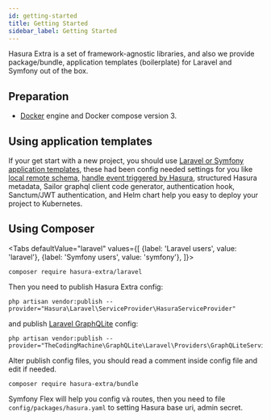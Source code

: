 ```yaml
---
id: getting-started
title: Getting Started
sidebar_label: Getting Started
---
```



Hasura Extra is a set of framework-agnostic libraries, and also we provide package/bundle, application templates (boilerplate) for Laravel and Symfony out of the box.

## Preparation

+ [Docker](https://www.docker.com/) engine and Docker compose version 3.

## Using application templates

If your get start with a new project, you should use [Laravel or Symfony application templates](./02-application-templates.md), these had been config needed settings for you like
[local remote schema](https://hasura.io/docs/latest/graphql/core/remote-schemas/index.html), [handle event triggered by Hasura](https://hasura.io/docs/latest/graphql/core/event-triggers/index.html), structured Hasura metadata,
Sailor graphql client code generator, authentication hook, Sanctum/JWT authentication, and Helm chart help you easy to deploy your project to Kubernetes.

## Using Composer

<Tabs
    defaultValue="laravel"
    values={[
        {label: 'Laravel users', value: 'laravel'},
        {label: 'Symfony users', value: 'symfony'},
    ]}>
<TabItem value="laravel">

```shell
composer require hasura-extra/laravel
```

Then you need to publish Hasura Extra config:

```shell
php artisan vendor:publish --provider="Hasura\Laravel\ServiceProvider\HasuraServiceProvider"
```

and publish [Laravel GraphQLite](https://graphqlite.thecodingmachine.io/docs/laravel-package) config:

```shell
php artisan vendor:publish --provider="TheCodingMachine\GraphQLite\Laravel\Providers\GraphQLiteServiceProvider"
```

Alter publish config files, you should read a comment inside config file and edit if needed.

</TabItem>
<TabItem value="symfony">

```shell
composer require hasura-extra/bundle
```

Symfony Flex will help you config và routes, then you need to file
`config/packages/hasura.yaml` to setting Hasura base uri, admin secret.

</TabItem>
</Tabs>